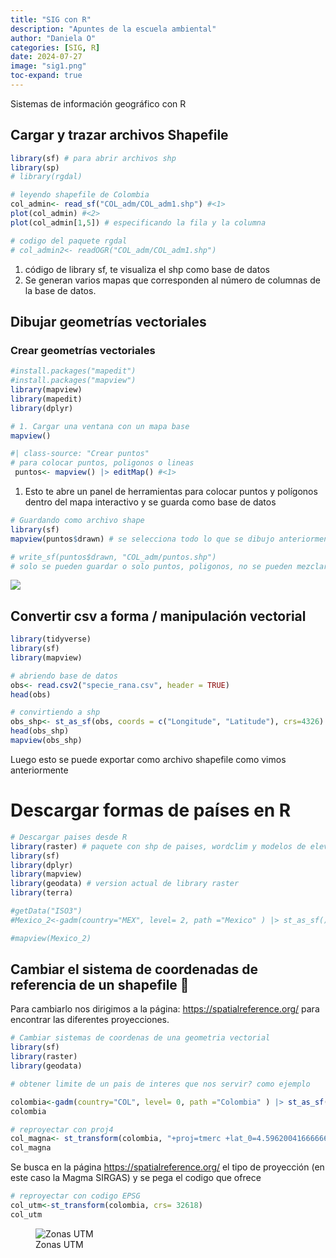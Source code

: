 ```yaml
---
title: "SIG con R"
description: "Apuntes de la escuela ambiental"
author: "Daniela O"
categories: [SIG, R]
date: 2024-07-27
image: "sig1.png"
toc-expand: true
---
```


Sistemas de información geográfico con R

## Cargar y trazar archivos Shapefile

```r
library(sf) # para abrir archivos shp
library(sp) 
# library(rgdal)

# leyendo shapefile de Colombia
col_admin<- read_sf("COL_adm/COL_adm1.shp") #<1>
plot(col_admin) #<2>
plot(col_admin[1,5]) # especificando la fila y la columna

# codigo del paquete rgdal 
# col_admin2<- readOGR("COL_adm/COL_adm1.shp")
```

1.  código de library sf, te visualiza el shp como base de datos
2.  Se generan varios mapas que corresponden al número de columnas de la base de datos.

## Dibujar geometrías vectoriales

### Crear geometrías vectoriales

```r
#install.packages("mapedit")
#install.packages("mapview")
library(mapview)
library(mapedit)
library(dplyr)

# 1. Cargar una ventana con un mapa base
mapview()
```

```r
#| class-source: "Crear puntos"
# para colocar puntos, poligonos o lineas
 puntos<- mapview() |> editMap() #<1>
```

1.  Esto te abre un panel de herramientas para colocar puntos y polígonos dentro del mapa interactivo y se guarda como base de datos

```r
# Guardando como archivo shape
library(sf)
mapview(puntos$drawn) # se selecciona todo lo que se dibujo anteriormente

# write_sf(puntos$drawn, "COL_adm/puntos.shp") 
# solo se pueden guardar o solo puntos, poligonos, no se pueden mezclar. 
```

![](puntos_drawn.jpg)

## Convertir csv a forma / manipulación vectorial

```r
library(tidyverse)
library(sf)
library(mapview)

# abriendo base de datos 
obs<- read.csv2("specie_rana.csv", header = TRUE)
head(obs)
```

```r
# convirtiendo a shp
obs_shp<- st_as_sf(obs, coords = c("Longitude", "Latitude"), crs=4326)
head(obs_shp)
mapview(obs_shp)
```

Luego esto se puede exportar como archivo shapefile como vimos anteriormente

# Descargar formas de países en R

```r
# Descargar paises desde R
library(raster) # paquete con shp de paises, wordclim y modelos de elevación 
library(sf)
library(dplyr)
library(mapview)
library(geodata) # version actual de library raster
library(terra)

#getData("ISO3")
#Mexico_2<-gadm(country="MEX", level= 2, path ="Mexico" ) |> st_as_sf()

#mapview(Mexico_2)
```

## Cambiar el sistema de coordenadas de referencia de un shapefile 📍

Para cambiarlo nos dirigimos a la página: <https://spatialreference.org/> para encontrar las diferentes proyecciones.

```r
# Cambiar sistemas de coordenas de una geometria vectorial
library(sf)
library(raster)
library(geodata)

# obtener limite de un pais de interes que nos servir? como ejemplo

colombia<-gadm(country="COL", level= 0, path ="Colombia" ) |> st_as_sf()
colombia

```

```r
# reproyectar con proj4
col_magna<- st_transform(colombia, "+proj=tmerc +lat_0=4.596200416666666 +lon_0=-74.07750791666666 +k=1 +x_0=1000000 +y_0=1000000 +ellps=GRS80 +towgs84=0,0,0,0,0,0,0 +units=m +no_defs")
col_magna
```

Se busca en la página <https://spatialreference.org/> el tipo de proyección (en este caso la Magma SIRGAS) y se pega el codigo que ofrece

```r
# reproyectar con codigo EPSG
col_utm<-st_transform(colombia, crs= 32618)
col_utm
```

![Zonas UTM](UTM_zonas.jpg){.lightbox}

